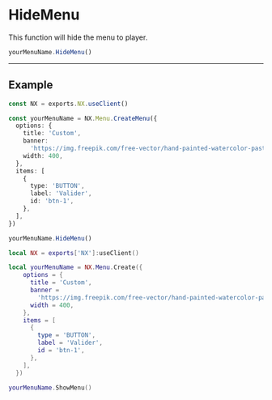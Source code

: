 
# HideMenu

This function will hide the menu to player.

```typescript
yourMenuName.HideMenu()
```

---

## Example

<Tabs>
<TabItem value="ts" label="TypeScript">

```typescript title="/rc/client/menu/menu.service.ts"
const NX = exports.NX.useClient()

const yourMenuName = NX.Menu.CreateMenu({
  options: {
    title: 'Custom',
    banner:
      'https://img.freepik.com/free-vector/hand-painted-watercolor-pastel-sky-background_23-2148902771.jpg?w=2000',
    width: 400,
  },
  items: [
    {
      type: 'BUTTON',
      label: 'Valider',
      id: 'btn-1',
    },
  ],
})

yourMenuName.HideMenu()
```

</TabItem>
<TabItem value="lua" label="Lua">

```lua title="/rc/client/menu/menu.service.ts"
local NX = exports['NX']:useClient()

local yourMenuName = NX.Menu.Create({
    options = {
      title = 'Custom',
      banner =
        'https://img.freepik.com/free-vector/hand-painted-watercolor-pastel-sky-background_23-2148902771.jpg?w=2000',
      width = 400,
    },
    items = [
      {
        type = 'BUTTON',
        label = 'Valider',
        id = 'btn-1',
      },
    ],
  })

yourMenuName.ShowMenu()
```

</TabItem>
</Tabs>
